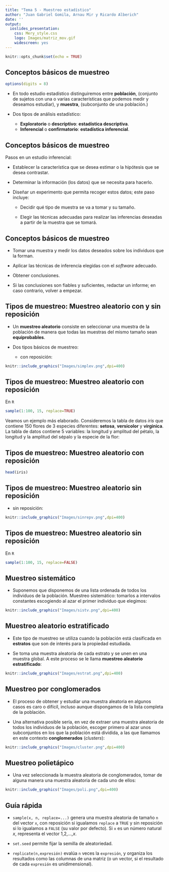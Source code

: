 ```yaml
---
title: "Tema 5 - Muestreo estadístico"
author: "Juan Gabriel Gomila, Arnau Mir y Ricardo Alberich"
date: ''
output:
  ioslides_presentation:
    css: Mery_style.css
    logo: Images/matriz_mov.gif
    widescreen: yes
---
```


```r
knitr::opts_chunk$set(echo = TRUE)
```

## Conceptos básicos de muestreo 

```r
options(digits = 8)
```
* En todo estudio estadístico distinguiremos entre **población**, (conjunto de sujetos con una o varias características que podemos medir y deseamos estudiar), y **muestra**, (subconjunto de una población.)

* Dos tipos de análisis estadístico:
  * **Exploratorio** o  **descriptivo**: **estadística descriptiva**.
  * **Inferencial** o **confirmatorio**: **estadística  inferencial**.
  
## Conceptos básicos de muestreo 

Pasos en un estudio inferencial:

- Establecer la característica que se desea estimar o la hipótesis que se desea contrastar.

- Determinar la información (los datos) que se necesita para hacerlo.

- Diseñar un experimento que permita recoger estos datos; este paso incluye:

    * Decidir qué tipo de muestra se va a tomar y su tamaño.
   
    * Elegir las técnicas adecuadas para realizar las inferencias deseadas a partir de la muestra que se tomará.

## Conceptos básicos de muestreo 

- Tomar una muestra y medir los datos deseados sobre los individuos que la forman.

- Aplicar las técnicas de inferencia elegidas con el *software* adecuado.

- Obtener conclusiones.

- Si las conclusiones son fiables y suficientes, redactar un informe; en caso contrario, volver a empezar.

## Tipos de muestreo: Muestreo aleatorio con y sin reposición {-}

* Un **muestreo aleatorio** consiste en seleccionar una muestra de la población de manera que todas las muestras del mismo tamaño sean **equiprobables**.

* Dos tipos básicos de muestreo:
  * con reposición:
  
```r
knitr::include_graphics("Images/simplev.png",dpi=400)
```

## Tipos de muestreo: Muestreo aleatorio con reposición {-}

En `R`

<div class=r-code>
```r
sample(1:100, 15, replace=TRUE)
```
</div>

<div class=example>
Veamos un ejemplo más elaborado. Consideremos la tabla de datos *iris* que contiene 150 flores de 3 especies diferentes: **setosa**, **versicolor** y **virginica**. La tabla de datos contiene 5 variables: la longitud y amplitud del pétalo, la longitud y la amplitud del sépalo y la especie de la flor:


</example>

## Tipos de muestreo: Muestreo aleatorio con reposición {-}

```r
head(iris)
```


## Tipos de muestreo: Muestreo aleatorio sin reposición {-}
  * sin reposición:
  
```r
knitr::include_graphics("Images/sinrepv.png",dpi=400)
```

## Tipos de muestreo: Muestreo aleatorio  sin reposición {-}

En `R`

<div class=r-code>
```r
sample(1:100, 15, replace=FALSE)
```
</div>

## Muestreo sistemático

* Suponemos que disponemos de una lista ordenada de todos los individuos de la población. Muestreo sistemático: tomarlos a intervalos constantes escogiendo al azar el primer individuo que elegimos:

```r
knitr::include_graphics("Images/sistv.png",dpi=400)
```

## Muestreo aleatorio estratificado {-}

* Este tipo de muestreo se utiliza cuando la población está clasificada en  **estratos** que son de interés para la propiedad estudiada.

* Se toma una muestra aleatoria de cada estrato y se unen en una muestra global. A este proceso se le llama **muestreo aleatorio estratificado**:
```r
knitr::include_graphics("Images/estrat.png",dpi=400)
```

## Muestreo por conglomerados {-}
* El proceso de obtener y estudiar una muestra aleatoria en algunos casos es caro o difícil, incluso aunque dispongamos de la lista completa de la población.

* Una alternativa posible sería, en vez de extraer una muestra aleatoria de todos los individuos de la población, escoger primero al azar unos subconjuntos en los que la población está dividida, a las que llamamos en este contexto **conglomerados** (*clusters*):
```r
knitr::include_graphics("Images/cluster.png",dpi=400)
```

## Muestreo polietápico

* Una vez seleccionada la muestra aleatoria de conglomerados, tomar de alguna manera una muestra aleatoria de cada uno de ellos:
```r
knitr::include_graphics("Images/poli.png",dpi=400)
```

## Guía rápida

* `sample(x, n, replace=...)` genera una muestra aleatoria de tamaño `n` del vector `x`, con reposición si igualamos `replace` a `TRUE` y sin reposición si lo igualamos a `FALSE` (su valor por defecto). Si `x` es un número natural $x$, representa el vector 1,2,...,$x$.

* `set.seed` permite fijar la semilla de aleatoriedad. 

* `replicate(n,expresión)` evalúa `n` veces la `expresión`, y organiza los resultados como las columnas de una matriz (o un vector, si el resultado de cada `expresión` es unidimensional).


